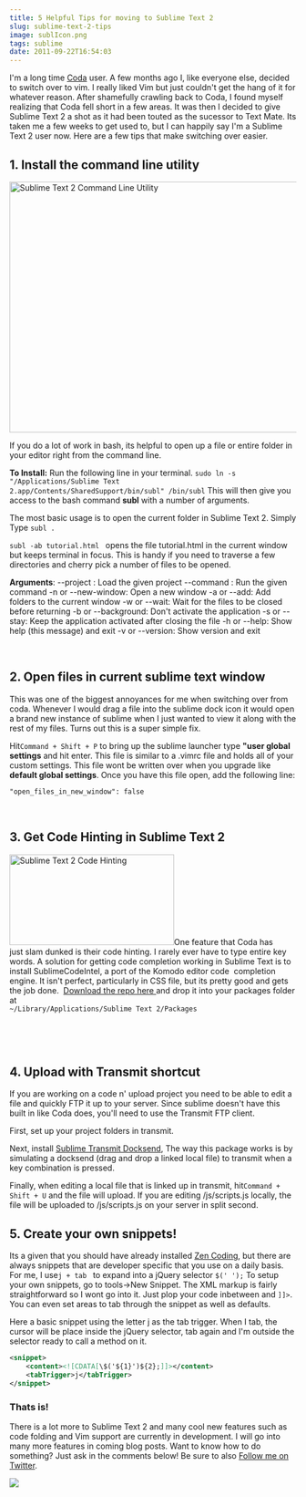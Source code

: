 ```yaml
---
title: 5 Helpful Tips for moving to Sublime Text 2
slug: sublime-text-2-tips
image: sublIcon.png
tags: sublime
date: 2011-09-22T16:54:03
---
```


I'm a long time <a href="http://www.panic.com/coda/" target="_blank">Coda</a> user. A few months ago I, like everyone else, decided to switch over to vim. I really liked Vim but just couldn't get the hang of it for whatever reason. After shamefully crawling back to Coda, I found myself realizing that Coda fell short in a few areas. It was then I decided to give Sublime Text 2 a shot as it had been touted as the sucessor to Text Mate.  Its taken me a few weeks to get used to, but I can happily say I'm a Sublime Text 2 user now. Here are a few tips that make switching over easier.

<!--more-->

<h2>1. Install the command line utility</h2>

<img class="aligncenter size-full wp-image-364" title="Sublime Text 2 Command Line Utility" src="Screen-Shot-2011-09-22-at-4.00.21-PM.png" alt="Sublime Text 2 Command Line Utility" width="634" height="440" />

If you do a lot of work in bash, its helpful to open up a file or entire folder in your editor right from the command line.

<strong>To Install:</strong>
Run the following line in your terminal.
<code>sudo ln -s "/Applications/Sublime Text 2.app/Contents/SharedSupport/bin/subl" /bin/subl</code>
This will then give you access to the bash command <strong>subl</strong> with a number of arguments.

The most basic usage is to open the current folder in Sublime Text 2. Simply Type <code>subl .</code>

<code>subl -ab tutorial.html </code> opens the file tutorial.html in the current window but keeps terminal in focus. This is handy if you need to traverse a few directories and cherry pick a number of files to be opened.

<strong>Arguments</strong>:
--project : Load the given project
--command : Run the given command
-n or --new-window:  Open a new window
-a or --add:         Add folders to the current window
-w or --wait:        Wait for the files to be closed before returning
-b or --background:  Don't activate the application
-s or --stay:        Keep the application activated after closing the file
-h or --help:        Show help (this message) and exit
-v or --version:     Show version and exit

 

<h2>2. Open files in current sublime text window</h2>

This was one of the biggest annoyances for me when switching over from coda. Whenever I would drag a file into the sublime dock icon it would open a brand new instance of sublime when I just wanted to view it along with the rest of my files. Turns out this is a super simple fix.

Hit<code>Command + Shift + P</code> to bring up the sublime launcher type <strong>"user global settings</strong> and hit enter. This file is similar to a .vimrc file and holds all of your custom settings. This file wont be written over when you upgrade like <strong>default global settings</strong>. Once you have this file open, add the following line:

<code>"open_files_in_new_window": false</code>

 

<h2>3. Get Code Hinting in Sublime Text 2</h2>

<img class="alignleft size-full wp-image-368" title="Sublime Text 2 Code Hinting" src="Screen-Shot-2011-09-22-at-4.21.45-PM.png" alt="Sublime Text 2 Code Hinting" width="289" height="159" />One feature that Coda has just slam dunked is their code hinting. I rarely ever have to type entire key words. A solution for getting code completion working in Sublime Text is to install SublimeCodeIntel, a port of the Komodo editor code  completion engine. It isn't perfect, particularly in CSS file, but its pretty good and gets the job done.  <a title="Sublime Code Completion" href="https://github.com/Kronuz/SublimeCodeIntel" target="_blank">Download the repo here </a> and drop it into your packages folder at<code> ~/Library/Applications/Sublime Text 2/Packages</code>

 

 

<h2>4. Upload with Transmit shortcut</h2>

If you are working on a code n' upload project you need to be able to edit a file and quickly FTP it up to your server. Since sublime doesn't have this built in like Coda does, you'll need to use the Transmit FTP client.

First, set up your project folders in transmit.

Next, install <a href="https://github.com/jeffturcotte/sublime_transmit_docksend" target="_blank">Sublime Transmit Docksend</a>, The way this package works is by simulating a docksend (drag and drop a linked local file) to transmit when a key combination is pressed.

Finally, when editing a local file that is linked up in transmit, hit<code>Command + Shift + U</code> and the file will upload. If you are editing /js/scripts.js locally, the file will be uploaded to /js/scripts.js on your server in split second.

<h2>5. Create your own snippets!</h2>

Its a given that you should have already installed <a title="Zen Coding for Sublime Text" href="http://code.google.com/p/zen-coding/" target="_blank">Zen Coding</a>, but there are always snippets that are developer specific that you use on a daily basis. For me, I use<code>j + tab </code> to expand into a jQuery selector <code>$(' ');</code> To setup your own snippets, go to tools->New Snippet. The XML markup is fairly straightforward so I wont go into it. Just plop your code inbetween <code><!--[CDATA[</code--></code> and <code>]]></code>. You can even set areas to tab through the snippet as well as defaults.

Here a basic snippet using the letter j as the tab trigger. When I tab, the cursor will be place inside the jQuery selector, tab again and I'm outside the selector ready to call a method on it.


```xml
<snippet>
    <content><![CDATA[\$('${1}')${2};]]></content>
    <tabTrigger>j</tabTrigger>
</snippet>
```

<h3>Thats is!</h3>

There is a lot more to Sublime Text 2 and many cool new features such as code folding and Vim support are currently in development. I will go into many more features in coming blog posts. Want to know how to do something? Just ask in the comments below! Be sure to also <a href="http://twitter.com/wesbos">Follow me on Twitter</a>.

<a href="https:/SublimeTextBook.com"><img src="facebook-share2.png"></a>